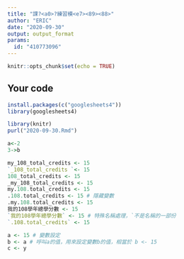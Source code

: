 ---
title: "課?<a0>?練習模<e7><89><88>"
author: "ERIC"
date: "2020-09-30"
output: output_format
params:
  id: "410773096"
---

```{r setup, include=FALSE}
knitr::opts_chunk$set(echo = TRUE)
```

## Your code

```{r}
install.packages(c("googlesheets4"))
library(googlesheets4)
```

```{r}
library(knitr)
purl("2020-09-30.Rmd")
```
```{r}
a<-2
3->b
```
```{r}
my_108_total_credits <- 15
`_108_total_credits `<- 15
108_total_credits <- 15
_my_108_total_credits <- 15
my.108.total_credits <- 15
.108.total_credits <- 15 # 隱藏變數
.my.108.total_credits <- 15
我的108學年總學分數 <- 15
`我的108學年總學分數` <- 15 # 特殊名稱處理，`不是名稱的一部份
`.108.total_credits` <- 15
```
```{r}
a <- 15 # 變數設定
b <- a # 呼叫a的值，用來設定變數b的值，相當於 b <- 15
c <- y 
```

